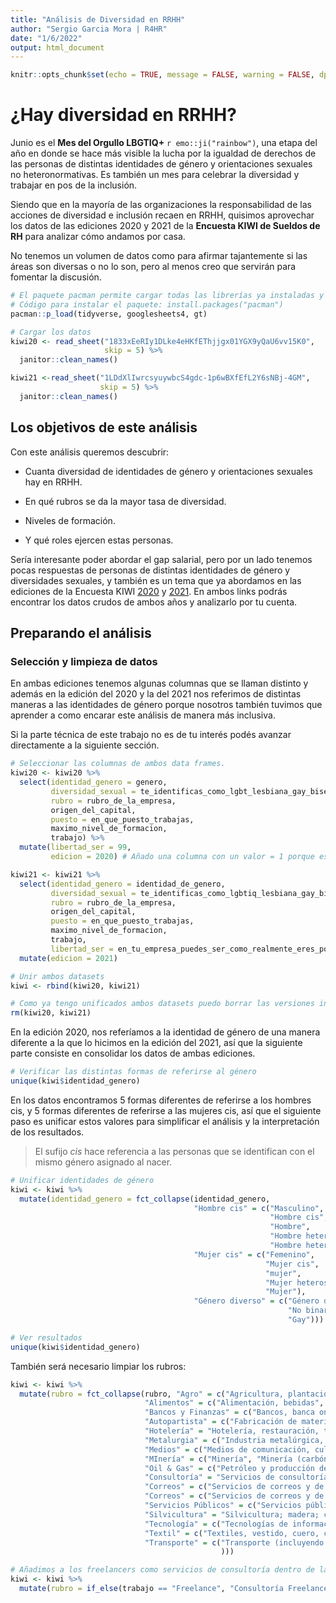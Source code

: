 ```yaml
---
title: "Análisis de Diversidad en RRHH"
author: "Sergio Garcia Mora | R4HR"
date: "1/6/2022"
output: html_document
---
```


```r
knitr::opts_chunk$set(echo = TRUE, message = FALSE, warning = FALSE, dpi = 600, fig.retina = 3)
```

# ¿Hay diversidad en RRHH?

Junio es el **Mes del Orgullo LBGTIQ+** `r emo::ji("rainbow")`, una etapa del año en donde se hace más visible la lucha por la igualdad de derechos de las personas de distintas identidades de género y orientaciones sexuales no heteronormativas. Es también un mes para celebrar la diversidad y trabajar en pos de la inclusión.

Siendo que en la mayoría de las organizaciones la responsabilidad de las acciones de diversidad e inclusión recaen en RRHH, quisimos aprovechar los datos de las ediciones 2020 y 2021 de la **Encuesta KIWI de Sueldos de RH** para analizar cómo andamos por casa.

No tenemos un volumen de datos como para afirmar tajantemente si las áreas son diversas o no lo son, pero al menos creo que servirán para fomentar la discusión.

```r
# El paquete pacman permite cargar todas las librerías ya instaladas y si faltara instalar alguna, la instala
# Código para instalar el paquete: install.packages("pacman")
pacman::p_load(tidyverse, googlesheets4, gt)

# Cargar los datos
kiwi20 <- read_sheet("1833xEeRIy1DLke4eHKfEThjjgx01YGX9yQaU6vv15K0", 
                     skip = 5) %>% 
  janitor::clean_names()

kiwi21 <-read_sheet("1LDdXlIwrcsyuywbcS4gdc-1p6wBXfEfL2Y6sNBj-4GM",
                    skip = 5) %>% 
  janitor::clean_names()
```

## Los objetivos de este análisis

Con este análisis queremos descubrir:

-   Cuanta diversidad de identidades de género y orientaciones sexuales hay en RRHH.

-   En qué rubros se da la mayor tasa de diversidad.

-   Niveles de formación.

-   Y qué roles ejercen estas personas.

Sería interesante poder abordar el gap salarial, pero por un lado tenemos pocas respuestas de personas de distintas identidades de género y diversidades sexuales, y también es un tema que ya abordamos en las ediciones de la Encuesta KIWI [2020](https://rpubs.com/Data4HR/encuesta-kiwi-2020) y [2021](https://rpubs.com/Data4HR/encuesta-kiwi-2021). En ambos links podrás encontrar los datos crudos de ambos años y analizarlo por tu cuenta.

## Preparando el análisis

### Selección y limpieza de datos

En ambas ediciones tenemos algunas columnas que se llaman distinto y además en la edición del 2020 y la del 2021 nos referimos de distintas maneras a las identidades de género porque nosotros también tuvimos que aprender a como encarar este análisis de manera más inclusiva.

Si la parte técnica de este trabajo no es de tu interés podés avanzar directamente a la siguiente sección.

```r
# Seleccionar las columnas de ambos data frames.
kiwi20 <- kiwi20 %>% 
  select(identidad_genero = genero, 
         diversidad_sexual = te_identificas_como_lgbt_lesbiana_gay_bisexual_transexual_otra_minoria_sexual,
         rubro = rubro_de_la_empresa,
         origen_del_capital,
         puesto = en_que_puesto_trabajas,
         maximo_nivel_de_formacion,
         trabajo) %>% 
  mutate(libertad_ser = 99, 
         edicion = 2020) # Añado una columna con un valor = 1 porque esta pregunta no existía en la edición 2020 de la Encuesta

kiwi21 <- kiwi21 %>% 
  select(identidad_genero = identidad_de_genero,
         diversidad_sexual = te_identificas_como_lgbtiq_lesbiana_gay_bisexual_transexual_otra_minoria_sexual,
         rubro = rubro_de_la_empresa,
         origen_del_capital,
         puesto = en_que_puesto_trabajas,
         maximo_nivel_de_formacion,
         trabajo,
         libertad_ser = en_tu_empresa_puedes_ser_como_realmente_eres_por_ej_expresar_abiertamente_tu_personalidad_tu_identidad_de_genero_orientacion_sexual_etc) %>% 
  mutate(edicion = 2021)

# Unir ambos datasets
kiwi <- rbind(kiwi20, kiwi21)

# Como ya tengo unificados ambos datasets puedo borrar las versiones individuales para ahorrar memoria
rm(kiwi20, kiwi21)
```

En la edición 2020, nos referíamos a la identidad de género de una manera diferente a la que lo hicimos en la edición del 2021, así que la siguiente parte consiste en consolidar los datos de ambas ediciones.

```r

# Verificar las distintas formas de referirse al género
unique(kiwi$identidad_genero)
```

En los datos encontramos 5 formas diferentes de referirse a los hombres cis, y 5 formas diferentes de referirse a las mujeres cis, así que el siguiente paso es unificar estos valores para simplificar el análisis y la interpretación de los resultados.

> El sufijo *cis* hace referencia a las personas que se identifican con el mismo género asignado al nacer.

```r
# Unificar identidades de género
kiwi <- kiwi %>% 
  mutate(identidad_genero = fct_collapse(identidad_genero,
                                         "Hombre cis" = c("Masculino",
                                                          "Hombre cis",
                                                          "Hombre",
                                                          "Hombre hetero. Que es cis?",
                                                          "Hombre heterosexual"),
                                         "Mujer cis" = c("Femenino",
                                                         "Mujer cis",
                                                         "mujer",
                                                         "Mujer heterosexual",
                                                         "Mujer"),
                                         "Género diverso" = c("Género diverso (género diverso / género fluido /otras minorías)",
                                                              "No binario",
                                                              "Gay")))

# Ver resultados
unique(kiwi$identidad_genero)
```

También será necesario limpiar los rubros:

```r
kiwi <- kiwi %>% 
  mutate(rubro = fct_collapse(rubro, "Agro" = c("Agricultura, plantaciones, otros sectores rurales", "Agricultura; plantaciones,otros sectores rurales"),
                              "Alimentos" = c("Alimentación, bebidas", "Alimentación; bebidas; tabaco"),
                              "Bancos y Finanzas" = c("Bancos, banca online", "Bancos; banca online;", "Servicios financieros seguros", "Servicios financieros; seguros"),
                              "Autopartista" = c("Fabricación de material de transporte", "Terminales automotrices, fábricas autopartistas, y afines"), 
                              "Hotelería" = "Hotelería, restauración, turismo",
                              "Metalurgia" = c("Industria metalúrgica, metalmecánica", "Producción de metales básicos"), 
                              "Medios" = c("Medios de comunicación, cultura, gráficos", "Medios de comunicación; cultura; gráficos"),
                              "MInería" = c("Minería", "Minería (carbón, otra minería)"),
                              "Oil & Gas" = c("Petróleo y producción de gas, refinación de petróleo", "Petróleo y producción de gas; refinación de petróleo"), 
                              "Consultoría" = "Servicios de consultoría",
                              "Correos" = c("Servicios de correos y de telecomunicaciones", "Medios de comunicación; cultura; gráficos"),
                              "Correos" = c("Servicios de correos y de telecomunicaciones", "Servicios de correos, y de telecomunicaciones"),
                              "Servicios Públicos" = c("Servicios públicos (agua, gas, electricidad)", "Servicios públicos (agua;gas; electricidad)"),
                              "Silvicultura" = "Silvicultura; madera; celulosa; papel",
                              "Tecnología" = c("Tecnologías de información", "Tecnologías de Información, Sistemas, y afines"), 
                              "Textil" = c("Textiles, vestido, cuero, calzado", "Textiles; vestido; cuero; calzado"),
                              "Transporte" = c("Transporte (incluyendo aviación civil, ferrocarriles por carretera)", "Transporte (incluyendo aviación civil; ferrocarriles por carretera)", "Transporte marítimo, puertos", "Transporte marítimo; puertos;"
                                               )))

# Añadimos a los freelancers como servicios de consultoría dentro de la columna Rubro
kiwi <- kiwi %>% 
  mutate(rubro = if_else(trabajo == "Freelance", "Consultoría Freelance", as.character(rubro)))
```
